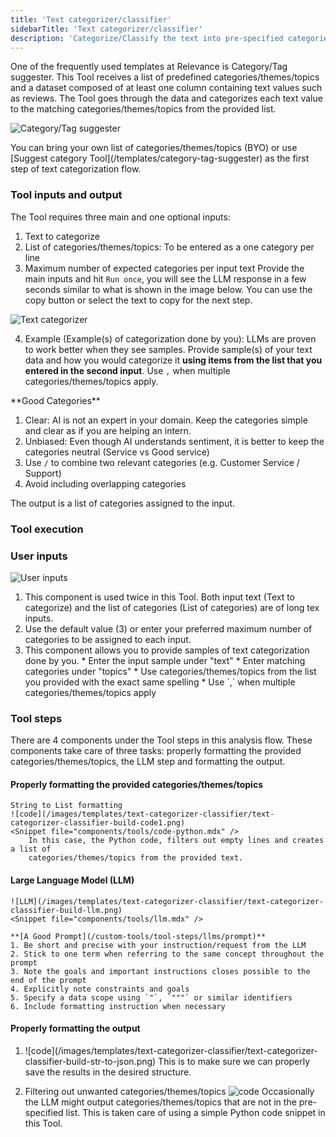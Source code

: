 ```yaml
---
title: 'Text categorizer/classifier'
sidebarTitle: 'Text categorizer/classifier'
description: 'Categorize/Classify the text into pre-specified categories/classes'
---
```

One of the frequently used templates at Relevance is Category/Tag suggester.
This Tool receives a list of predefined categories/themes/topics and a dataset composed
of at least one column containing text values such as reviews.
The Tool goes through the data and categorizes each text value to the matching 
categories/themes/topics from the provided list.

![Category/Tag suggester](/images/templates/text-categorizer-classifier/text-categorizer-classifier-form.png)

<Tip>
You can bring your own list of categories/themes/topics (BYO) or use 
[Suggest category Tool](/templates/category-tag-suggester) as the first step of text categorization flow.
</Tip>

<Snippet file="how-to-use-a-tool.mdx" />

### Tool inputs and output
The Tool requires three main and one optional inputs: 
1. Text to categorize
2. List of categories/themes/topics: To be entered as a one category per line
3. Maximum number of expected categories per input text
Provide the main inputs and hit `Run once`, you will see the LLM response in a few seconds
similar to what is shown in the image below. You can use the copy button or select the text to
copy for the next step.

![Text categorizer](/images/templates/text-categorizer-classifier/text-categorizer-classifier-answer.png)

4. Example (Example(s) of categorization done by you):
LLMs are proven to work better when they see samples. Provide sample(s) of your text data and how you would
categorize it **using items from the list that you entered in the second input**. Use `,` when multiple 
categories/themes/topics apply.

<Tip>
**Good Categories**

1. Clear: AI is not an expert in your domain. Keep the categories simple and clear as if you are helping an intern.
2. Unbiased: Even though AI understands sentiment, it is better to keep the categories neutral (Service vs Good service)
3. Use `/` to combine two relevant categories (e.g. Customer Service / Support)
4. Avoid including overlapping categories
</Tip>

The output is a list of categories assigned to the input. 

### Tool execution
<Snippet file="tool-execution.mdx" />

<Snippet file="components/tools/tool-components.mdx" />

### User inputs
![User inputs](/images/templates/text-categorizer-classifier/text-categorizer-classifier-build-input.png)

1. <Snippet file="components/inputs/long-text-input.mdx" />
    This component is used twice in this Tool. Both input text (Text to categorize) and 
    the list of categories (List of categories) are of long tex inputs.

2. <Snippet file="components/inputs/numeric-input.mdx" />
    Use the default value (3) or enter your preferred maximum number of categories to be assigned to each input.

3. <Snippet file="components/inputs/table.mdx" />
    This component allows you to provide samples of text categorization done by you.
    * Enter the input sample under "text"
    * Enter matching categories under "topics"
    * Use categories/themes/topics from the list you provided with the exact same spelling
    * Use `,` when multiple categories/themes/topics apply

### Tool steps
There are 4 components under the Tool steps in this analysis flow. These components take care of three
tasks: properly formatting the provided categories/themes/topics, the LLM step and formatting the output.

#### Properly formatting the provided categories/themes/topics
    String to List formatting
    ![code](/images/templates/text-categorizer-classifier/text-categorizer-classifier-build-code1.png)
    <Snippet file="components/tools/code-python.mdx" />
        In this case, the Python code, filters out empty lines and creates a list of 
        categories/themes/topics from the provided text.

#### Large Language Model (LLM)
    ![LLM](/images/templates/text-categorizer-classifier/text-categorizer-classifier-build-llm.png)
    <Snippet file="components/tools/llm.mdx" />

    **[A Good Prompt](/custom-tools/tool-steps/llms/prompt)**
    1. Be short and precise with your instruction/request from the LLM
    2. Stick to one term when referring to the same concept throughout the prompt
    3. Note the goals and important instructions closes possible to the end of the prompt
    4. Explicitly note constraints and goals
    5. Specify a data scope using `"`, `"""` or similar identifiers
    6. Include formatting instruction when necessary


#### Properly formatting the output
1. <Snippet file="components/tools/convert-string-to-json.mdx" />
   ![code](/images/templates/text-categorizer-classifier/text-categorizer-classifier-build-str-to-json.png)
   This is to make sure we can properly save the results in the desired structure.
   

2. Filtering out unwanted categories/themes/topics
    ![code](/images/templates/text-categorizer-classifier/text-categorizer-classifier-build-code2.png)
    <Snippet file="components/tools/code-python.mdx" />
    Occasionally the LLM might output categories/themes/topics that are not in the pre-specified list.
    This is taken care of using a simple Python code snippet in this Tool.
    


